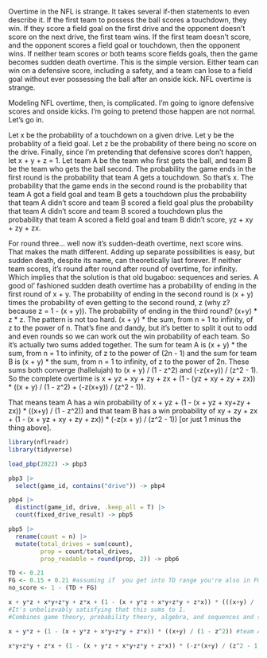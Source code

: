 Overtime in the NFL is strange. It takes several if-then statements to even describe it. If the first team to possess the ball scores a touchdown, they win. If they score a field goal on the first drive and the opponent doesn't score on the next drive, the first team wins. If the first team doesn't score, and the opponent scores a field goal or touchdown, then the opponent wins. If neither team scores or both teams score fields goals, then the game becomes sudden death overtime. This is the simple version. Either team can win on a defensive score, including a safety, and a team can lose to a field goal without ever possessing the ball after an onside kick. NFL overtime is strange.

Modeling NFL overtime, then, is complicated. I'm going to ignore defensive scores and onside kicks. I'm going to pretend those happen are not normal. Let's go in.

Let x be the probability of a touchdown on a given drive. Let y be the probablity of a field goal. Let z be the probability of there being no score on the drive. Finally, since I'm pretending that defensive scores don't happen, let x + y + z = 1. Let team A be the team who first gets the ball, and team B be the team who gets the ball second. The probability the game ends in the first round is the probability that team A gets a touchdown. So that's x. The probability that the game ends in the second round is the probability that team A got a field goal and team B gets a touchdown plus the probability that team A didn't score and team B scored a field goal plus the probability that team A didn't score and team B scored a touchdown plus the probability that team A scored a field goal and team B didn't score, yz + xy + zy + zx.

For round three... well now it's sudden-death overtime, next score wins. That makes the math different. Adding up separate possibilities is easy, but sudden death, despite its name, can theoretically last forever. If neither team scores, it's round after round after round of overtime, for infinity. Which implies that the solution is that old bugaboo: sequences and series. A good ol' fashioned sudden death overtime has a probability of ending in the first round of x + y. The probability of ending in the second round is (x + y) times the probability of even getting to the second round, z (why z? because z = 1 - (x + y)). The probability of ending in the third round? (x+y) * z * z. The pattern is not too hard. (x + y) * the sum, from n = 1 to infinity, of z to the power of n. That's fine and dandy, but it's better to split it out to odd and even rounds so we can work out the win probability of each team. So it's actually two sums added together. The sum for team A is (x + y) * the sum, from n = 1 to infinity, of z to the power of (2n - 1) and the sum for team B is (x + y) * the sum, from n = 1 to infinity, of z to the power of 2n. These sums both converge (hallelujah) to (x + y) / (1 - z^2) and (-z(x+y)) / (z^2 - 1). So the complete overtime is x + yz + xy + zy + zx + (1 - (yz + xy + zy + zx)) * ((x + y) / (1 - z^2) + (-z(x+y)) / (z^2 - 1)).

That means team A has a win probability of x + yz + (1 - (x + yz + xy+zy + zx)) * ((x+y) / (1 - z^2)) and that team B has a win probability of xy + zy + zx + (1 - (x + yz + xy + zy + zx)) * (-z(x + y) / (z^2 - 1)) [or just 1 minus the thing above]. 

```r
library(nflreadr)
library(tidyverse)

load_pbp(2022) -> pbp3

pbp3 |> 
  select(game_id, contains("drive")) -> pbp4

pbp4 |> 
  distinct(game_id, drive, .keep_all = T) |> 
  count(fixed_drive_result) -> pbp5

pbp5 |> 
  rename(count = n) |> 
  mutate(total_drives = sum(count),
         prop = count/total_drives,
         prop_readable = round(prop, 2)) -> pbp6

TD <- 0.21
FG <- 0.15 + 0.21 #assuming if  you get into TD range you're also in FG range
no_score <- 1 - (TD + FG)

x + y*z + x*y+z*y + z*x + (1 - (x + y*z + x*y+z*y + z*x)) * (((x+y) / (1 - z^2)) + -z*(x+y) / (z^2 - 1))
#It's unbelievably satisfying that this sums to 1. 
#Combines game theory, probability theory, algebra, and sequences and series

x + y*z + (1 - (x + y*z + x*y+z*y + z*x)) * ((x+y) / (1 - z^2)) #team A

x*y+z*y + z*x + (1 - (x + y*z + x*y+z*y + z*x)) * (-z*(x+y) / (z^2 - 1))# Team B
```

